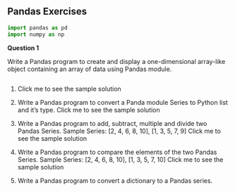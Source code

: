 ## Pandas Exercises


```python
import pandas as pd
import numpy as np
```


**Question 1**

Write a Pandas program to create and display a one-dimensional array-like object containing an array of data using Pandas module.

```python

```

1. 
Click me to see the sample solution

2. Write a Pandas program to convert a Panda module Series to  Python list and it's type.
Click me to see the sample solution

3. Write a Pandas program to add, subtract, multiple and divide two Pandas Series.
Sample Series: [2, 4, 6, 8, 10], [1, 3, 5, 7, 9]
Click me to see the sample solution

4. Write a Pandas program to compare the elements of the two Pandas Series.
Sample Series: [2, 4, 6, 8, 10], [1, 3, 5, 7, 10]
Click me to see the sample solution

5. Write a Pandas program to convert a dictionary to a Pandas series.
